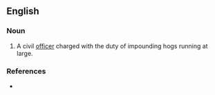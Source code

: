 ==English==

===Noun===
{{en-noun}}

# {{obsolete}} A civil [[officer]] charged with the duty of impounding hogs running at large.

===References===
* {{R:1913}}